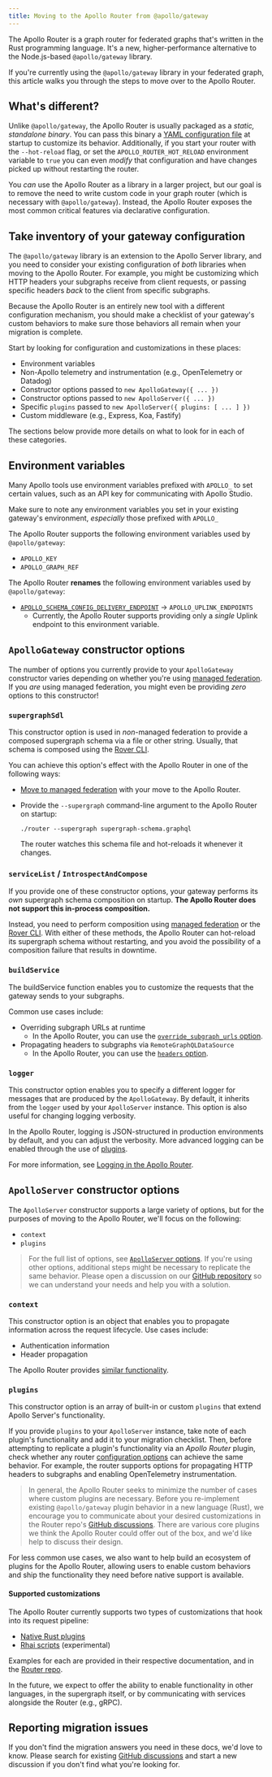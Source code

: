 ```yaml
---
title: Moving to the Apollo Router from @apollo/gateway
---
```


The Apollo Router is a graph router for federated graphs that's written in the Rust programming language. It's a new, higher-performance alternative to the Node.js-based `@apollo/gateway` library.

If you're currently using the `@apollo/gateway` library in your federated graph, this article walks you through the steps to move over to the Apollo Router.

## What's different?

Unlike `@apollo/gateway`, the Apollo Router is usually packaged as a _static, standalone binary_. You can pass this binary a [YAML configuration file](./configuration/overview/#yaml-config-file) at startup to customize its behavior.  Additionally, if you start your router with the `--hot-reload` flag, or set the `APOLLO_ROUTER_HOT_RELOAD` environment variable to `true` you can even _modify_ that configuration and have changes picked up without restarting the router.

You _can_ use the Apollo Router as a library in a larger project, but our goal is to remove the need to write custom code in your graph router (which is necessary with `@apollo/gateway`). Instead, the Apollo Router exposes the most common critical features via declarative configuration.

## Take inventory of your gateway configuration

The `@apollo/gateway` library is an extension to the Apollo Server library, and you need to consider your existing configuration of _both_ libraries when moving to the Apollo Router. For example, you might be customizing which HTTP headers your subgraphs receive from client requests, or passing specific headers _back_ to the client from specific subgraphs.

Because the Apollo Router is an entirely new tool with a different configuration mechanism, you should make a checklist of your gateway's custom behaviors to make sure those behaviors all remain when your migration is complete.

Start by looking for configuration and customizations in these places:

* Environment variables
* Non-Apollo telemetry and instrumentation (e.g., OpenTelemetry or Datadog)
* Constructor options passed to `new ApolloGateway({ ... })`
* Constructor options passed to `new ApolloServer({ ... })`
* Specific `plugins` passed to `new ApolloServer({ plugins: [ ... ] })`
* Custom middleware (e.g., Express, Koa, Fastify)

The sections below provide more details on what to look for in each of these categories.

## Environment variables

Many Apollo tools use environment variables prefixed with `APOLLO_` to set certain values, such as an API key for communicating with Apollo Studio.

Make sure to note any environment variables you set in your existing gateway's environment, _especially_ those prefixed with `APOLLO_`

The Apollo Router supports the following environment variables used by `@apollo/gateway`:

* `APOLLO_KEY`
* `APOLLO_GRAPH_REF`

The Apollo Router **renames** the following environment variables used by `@apollo/gateway`:

* [`APOLLO_SCHEMA_CONFIG_DELIVERY_ENDPOINT`](https://www.apollographql.com/docs/federation/managed-federation/uplink/#environment-variable) → `APOLLO_UPLINK_ENDPOINTS`
    * Currently, the Apollo Router supports providing only a _single_ Uplink endpoint to this environment variable.

## `ApolloGateway` constructor options

The number of options you currently provide to your `ApolloGateway` constructor varies depending on whether you're using [managed federation](./managed-federation/overview/). If you _are_ using managed federation, you might even be providing _zero_ options to this constructor!

### `supergraphSdl`

This constructor option is used in _non_-managed federation to provide a composed supergraph schema via a file or other string. Usually, that schema is composed using the [Rover CLI](/rover/supergraphs/).

You can achieve this option's effect with the Apollo Router in one of the following ways:

* [Move to managed federation](./managed-federation/setup/) with your move to the Apollo Router.
* Provide the `--supergraph` command-line argument to the Apollo Router on startup:

    ```
    ./router --supergraph supergraph-schema.graphql
    ```

    The router watches this schema file and hot-reloads it whenever it changes.

### `serviceList` / `IntrospectAndCompose`

If you provide one of these constructor options, your gateway performs its _own_ supergraph schema composition on startup. **The Apollo Router does not support this in-process composition.**

Instead, you need to perform composition using [managed federation](./managed-federation/setup/) or the [Rover CLI](/rover/supergraphs/). With either of these methods, the Apollo Router can hot-reload its supergraph schema without restarting, and you avoid the possibility of a composition failure that results in downtime.

### `buildService`

The buildService function enables you to customize the requests that the gateway sends to your subgraphs.

Common use cases include:

* Overriding subgraph URLs at runtime
    * In the Apollo Router, you can use the [`override_subgraph_urls` option](./configuration/overview#subgraph-routing-urls).
* Propagating headers to subgraphs via `RemoteGraphQLDataSource`
    * In the Apollo Router, you can use the [`headers` option](./configuration/header-propagation).

### `logger`

This constructor option enables you to specify a different logger for messages that are produced by the `ApolloGateway`. By default, it inherits from the `logger` used by your `ApolloServer` instance.  This option is also useful for changing logging verbosity.

In the Apollo Router, logging is JSON-structured in production environments by default, and you can adjust the verbosity. More advanced logging can be enabled through the use of [plugins](#plugins).

For more information, see [Logging in the Apollo Router](./configuration/logging/).

## `ApolloServer` constructor options

The `ApolloServer` constructor supports a large variety of options, but for the purposes of moving to the Apollo Router, we'll focus on the following:

- `context`
- `plugins`

> For the full list of options, see [`ApolloServer` options](/apollo-server/api/apollo-server#options). If you're using other options, additional steps might be necessary to replicate the same behavior. Please open a discussion on our [GitHub repository](https://github.com/apollographql/router) so we can understand your needs and help you with a solution.

### `context`

This constructor option is an object that enables you to propagate information across the request lifecycle. Use cases include:

* Authentication information
* Header propagation

The Apollo Router provides [similar functionality](./customizations/native#5-define-necessary-context).

### `plugins`

This constructor option is an array of built-in or custom `plugins` that extend Apollo Server's functionality.

If you provide `plugins` to your `ApolloServer` instance, take note of each plugin's functionality and add it to your migration checklist. Then, before attempting to replicate a plugin's functionality via an _Apollo Router_ plugin, check whether any router [configuration options](./configuration/overview/) can achieve the same behavior. For example, the router supports options for propagating HTTP headers to subgraphs and enabling OpenTelemetry instrumentation.

> In general, the Apollo Router seeks to minimize the number of cases where custom plugins are necessary. Before you re-implement existing `@apollo/gateway` plugin behavior in a new language (Rust), we encourage you to communicate about your desired customizations in the Router repo's [GitHub discussions](https://github.com/apollographql/router/discussions/).  There are various core plugins we think the Apollo Router could offer out of the box, and we'd like help to discuss their design.

For less common use cases, we also want to help build an ecosystem of plugins for the Apollo Router, allowing users to enable custom behaviors and ship the functionality they need before native support is available.

#### Supported customizations

The Apollo Router currently supports two types of customizations that hook into its request pipeline:

* [Native Rust plugins](./customizations/native/)
* [Rhai scripts](./customizations/rhai/) (experimental)

Examples for each are provided in their respective documentation, and in the [Router repo](https://github.com/apollographql/router/tree/main/examples).

In the future, we expect to offer the ability to enable functionality in other languages, in the supergraph itself, or by communicating with services alongside the Router (e.g., gRPC).

## Reporting migration issues

If you don't find the migration answers you need in these docs, we'd love to know. Please search for existing [GitHub discussions](https://github.com/apollographql/router/discussions/) and start a new discussion if you don't find what you're looking for.
